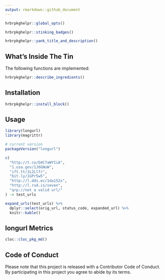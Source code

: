```yaml
---
output: rmarkdown::github_document
---
```

```r
hrbrpkghelpr::global_opts()
```

```r
hrbrpkghelpr::stinking_badges()
```

```r
hrbrpkghelpr::yank_title_and_description()
```
## What's Inside The Tin

The following functions are implemented:

```r
hrbrpkghelpr::describe_ingredients()
```

## Installation

```r
hrbrpkghelpr::install_block()
```

## Usage

```r
library(longurl)
library(magrittr)

# current version
packageVersion("longurl")
```

```r
c(
  "http://t.co/D4C7aWYIiA",
  "1.usa.gov/1J6GNoW",
  "ift.tt/1L2Llfr",
  "bit.ly/1GPr5w5",
  "http://l.dds.ec/1da152x",
  "http://l.rud.is/seven",
  "qrp://not a valid url/"
) -> test_urls

expand_urls(test_urls) %>% 
  dplyr::select(orig_url, status_code, expanded_url) %>% 
  knitr::kable()
```

## longurl Metrics

```r
cloc::cloc_pkg_md()
```

## Code of Conduct

Please note that this project is released with a Contributor Code of Conduct. By participating in this project you agree to abide by its terms.

